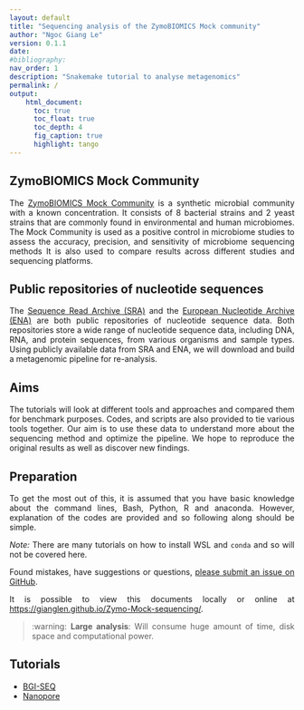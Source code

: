 ---
layout: default
title: "Sequencing analysis of the ZymoBIOMICS Mock community"
author: "Ngoc Giang Le"
version: 0.1.1
date:
#bibliography:
nav_order: 1
description: "Snakemake tutorial to analyse metagenomics"
permalink: /
output:
    html_document:
      toc: true
      toc_float: true
      toc_depth: 4
      fig_caption: true
      highlight: tango
---


```{=html}
<style>
body {
text-align: justify}
</style>
```


## ZymoBIOMICS Mock Community

The [ZymoBIOMICS Mock Community](https://zymoresearch.eu/collections/zymobiomics-microbial-community-standards) is a synthetic microbial community with a known concentration.
It consists of 8 bacterial strains and 2 yeast strains that are commonly found in environmental and human microbiomes.
The Mock Community is used as a positive control in microbiome studies to assess the accuracy, precision, and sensitivity of microbiome sequencing methods
It is also used to compare results across different studies and sequencing platforms.

## Public repositories of nucleotide sequences

The [Sequence Read Archive (SRA)](https://www.ncbi.nlm.nih.gov/sra) and the [European Nucleotide Archive (ENA)](https://www.ebi.ac.uk/ena/browser/home) are both public repositories of nucleotide sequence data.
Both repositories store a wide range of nucleotide sequence data, including DNA, RNA, and protein sequences, from various organisms and sample types.
Using publicly available data from SRA and ENA, we will download and build a metagenomic pipeline for re-analysis.

## Aims

The tutorials will look at different tools and approaches and compared them for benchmark purposes.
Codes, and scripts are also provided to tie various tools together.
Our aim is to use these data to understand more about the sequencing method and optimize the pipeline.
We hope to reproduce the original results as well as discover new findings.

## Preparation

To get the most out of this, it is assumed that you have basic knowledge about the command lines, Bash, Python, R and anaconda.
However, explanation of the codes are provided and so following along should be simple.

*Note:* There are many tutorials on how to install WSL and `conda` and so will not be covered here.

Found mistakes, have suggestions or questions, [please submit an issue on GitHub](https://github.com/GiangLeN/Zymo-Mock-sequencing/issues).

It is possible to view this documents locally or online at <https://gianglen.github.io/Zymo-Mock-sequencing/>.

> :warning: **Large analysis**: Will consume huge amount of time, disk space and computational power.

## Tutorials

- [BGI-SEQ]()
- [Nanopore]()


